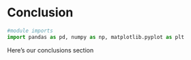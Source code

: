 # Conclusion {#sec-conclusions}

```{python}
#module imports
import pandas as pd, numpy as np, matplotlib.pyplot as plt
```

Here's our conclusions section